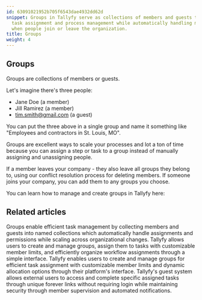```yaml
---
id: 63091021952b705f6543dae4932dd62d
snippet: Groups in Tallyfy serve as collections of members and guests that streamline
  task assignment and process management while automatically handling membership changes
  when people join or leave the organization.
title: Groups
weight: 4
---
```


## Groups

Groups are collections of members or guests.

Let's imagine there's three people:

- Jane Doe (a member)
- Jill Ramirez (a member)
- tim.smith@gmail.com (a guest)

You can put the three above in a single group and name it something like "Employees and contractors in St. Louis, MO".

Groups are excellent ways to scale your processes and lot a ton of time because you can assign a step or task to a group instead of manually assigning and unassigning people.

If a member leaves your company - they also leave all groups they belong to, using our conflict resolution process for deleting members. If someone joins your company, you can add them to any groups you choose.

You can learn how to manage and create groups in Tallyfy here:



<PageTree />


## Related articles
<CardGrid>
<LinkTitleCard header="<b>Documenting > Groups</b>" href="/products/pro/documenting/groups/" > Groups enable efficient task management by collecting members and guests into named collections which automatically handle assignments and permissions while scaling across organizational changes. </LinkTitleCard>
<LinkTitleCard header="<b>Groups > Create and assign groups</b>" href="/products/pro/documenting/groups/how-to-manage-groups-and-assign-tasks-in-tallyfy/" > Tallyfy allows users to create and manage groups, assign them to tasks with customizable member limits, and efficiently organize workflow assignments through a simple interface. </LinkTitleCard>
<LinkTitleCard header="<b>Groups > Create and assign groups</b>" href="/products/pro/documenting/groups/how-to-manage-groups-and-assign-tasks-in-tallyfy/" > Tallyfy enables users to create and manage groups for efficient task assignment with customizable member limits and dynamic allocation options through their platform's interface. </LinkTitleCard>
<LinkTitleCard header="<b>Documenting > Guests</b>" href="/products/pro/documenting/guests/" > Tallyfy's guest system allows external users to access and complete specific assigned tasks through unique forever links without requiring login while maintaining security through member supervision and automated notifications. </LinkTitleCard>
</CardGrid>